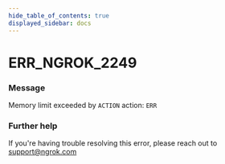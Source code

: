 ```yaml
---
hide_table_of_contents: true
displayed_sidebar: docs
---
```



# ERR_NGROK_2249

### Message

Memory limit exceeded by `ACTION` action: `ERR`

<ErrorDetails error="err_ngrok_2249" />

### Further help

If you're having trouble resolving this error, please reach out to [support@ngrok.com](mailto:support@ngrok.com?subject=Help%20with%20ERR_NGROK_2249)

